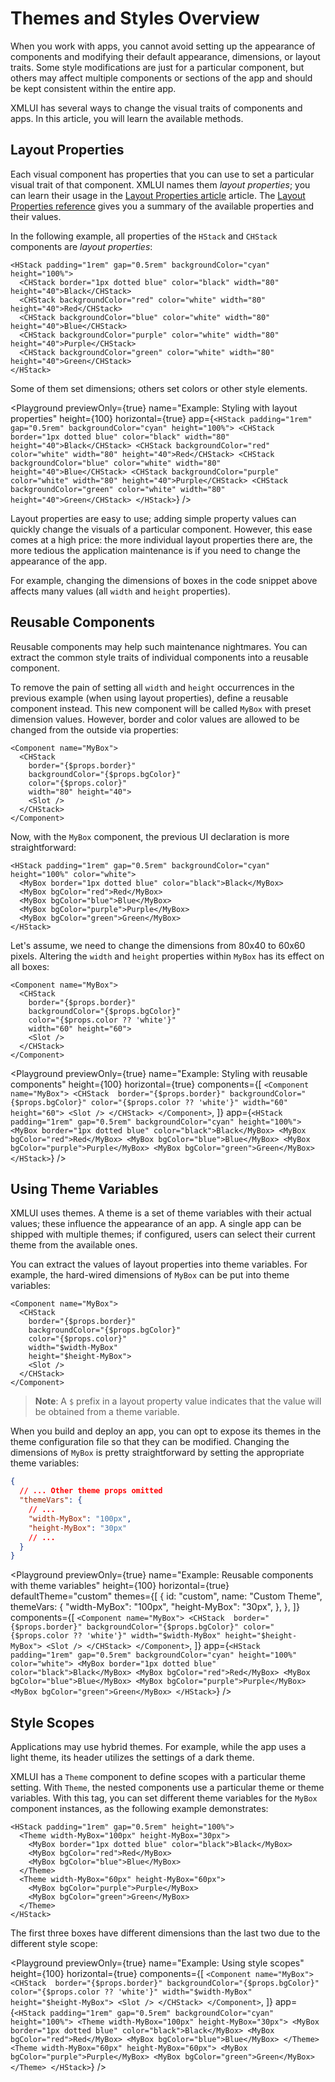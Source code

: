 # Themes and Styles Overview

When you work with apps, you cannot avoid setting up the appearance of components and modifying their default appearance, dimensions, or layout traits. Some style modifications are just for a particular component, but others may affect multiple components or sections of the app and should be kept consistent within the entire app.

XMLUI has several ways to change the visual traits of components and apps. In this article, you will learn the available methods.

## Layout Properties

Each visual component has properties that you can use to set a particular visual trait of that component. XMLUI names them _layout properties_; you can learn their usage in the [Layout Properties article](./layout-props) article. The [Layout Properties reference](/components/appearance/layout-props) gives you a summary of the available properties and their values.

In the following example, all properties of the `HStack` and `CHStack` components are _layout properties_:

```ueml copy
<HStack padding="1rem" gap="0.5rem" backgroundColor="cyan" height="100%">
  <CHStack border="1px dotted blue" color="black" width="80" height="40">Black</CHStack>
  <CHStack backgroundColor="red" color="white" width="80" height="40">Red</CHStack>
  <CHStack backgroundColor="blue" color="white" width="80" height="40">Blue</CHStack>
  <CHStack backgroundColor="purple" color="white" width="80" height="40">Purple</CHStack>
  <CHStack backgroundColor="green" color="white" width="80" height="40">Green</CHStack>
</HStack>
```

Some of them set dimensions; others set colors or other style elements.

<Playground
  previewOnly={true}
  name="Example: Styling with layout properties"
  height={100}
  horizontal={true}
  app={`
    <HStack padding="1rem" gap="0.5rem" backgroundColor="cyan" height="100%">
      <CHStack border="1px dotted blue" color="black" width="80" height="40">Black</CHStack>
      <CHStack backgroundColor="red" color="white" width="80" height="40">Red</CHStack>
      <CHStack backgroundColor="blue" color="white" width="80" height="40">Blue</CHStack>
      <CHStack backgroundColor="purple" color="white" width="80" height="40">Purple</CHStack>
      <CHStack backgroundColor="green" color="white" width="80" height="40">Green</CHStack>
    </HStack>
  `}
/>

Layout properties are easy to use; adding simple property values can quickly change the visuals of a particular component. However, this ease comes at a high price: the more individual layout properties there are, the more tedious the application maintenance is if you need to change the appearance of the app.

For example, changing the dimensions of boxes in the code snippet above affects many values (all `width` and `height` properties).

## Reusable Components

Reusable components may help such maintenance nightmares. You can extract the common style traits of individual components into a reusable component.

To remove the pain of setting all `width` and `height` occurrences in the previous example (when using layout properties), define a reusable component instead.
This new component will be called `MyBox` with preset dimension values.
However, border and color values are allowed to be changed from the outside via properties:

```ueml copy filename="MyBox.xmlui"
<Component name="MyBox">
  <CHStack
    border="{$props.border}"
    backgroundColor="{$props.bgColor}"
    color="{$props.color}"
    width="80" height="40">
    <Slot />
  </CHStack>
</Component>
```

Now, with the `MyBox` component, the previous UI declaration is more straightforward:

```ueml copy filename="main.xmlui"
<HStack padding="1rem" gap="0.5rem" backgroundColor="cyan" height="100%" color="white">
  <MyBox border="1px dotted blue" color="black">Black</MyBox>
  <MyBox bgColor="red">Red</MyBox>
  <MyBox bgColor="blue">Blue</MyBox>
  <MyBox bgColor="purple">Purple</MyBox>
  <MyBox bgColor="green">Green</MyBox>
</HStack>
```

Let's assume, we need to change the dimensions from 80x40 to 60x60 pixels. Altering the `width` and `height` properties within `MyBox` has its effect on all boxes:

```ueml copy {6} filename="MyBox.xmlui"
<Component name="MyBox">
  <CHStack 
    border="{$props.border}"
    backgroundColor="{$props.bgColor}"
    color="{$props.color ?? 'white'}"
    width="60" height="60">
    <Slot />
  </CHStack>
</Component>
```

<Playground
  previewOnly={true}
  name="Example: Styling with reusable components"
  height={100}
  horizontal={true}
  components={[
    `
    <Component name="MyBox">
      <CHStack 
        border="{$props.border}"
        backgroundColor="{$props.bgColor}"
        color="{$props.color ?? 'white'}"
        width="60" height="60">
        <Slot />
      </CHStack>
    </Component>
    `,
  ]}
  app={`
    <HStack padding="1rem" gap="0.5rem" backgroundColor="cyan" height="100%">
      <MyBox border="1px dotted blue" color="black">Black</MyBox>
      <MyBox bgColor="red">Red</MyBox>
      <MyBox bgColor="blue">Blue</MyBox>
      <MyBox bgColor="purple">Purple</MyBox>
      <MyBox bgColor="green">Green</MyBox>
    </HStack>
  `}
/>

## Using Theme Variables

XMLUI uses themes. A theme is a set of theme variables with their actual values; these influence the appearance of an app. A single app can be shipped with multiple themes; if configured, users can select their current theme from the available ones.

You can extract the values of layout properties into theme variables. For example, the hard-wired dimensions of `MyBox` can be put into theme variables:

```ueml copy {6-7}
<Component name="MyBox">
  <CHStack 
    border="{$props.border}"
    backgroundColor="{$props.bgColor}"
    color="{$props.color}"
    width="$width-MyBox" 
    height="$height-MyBox">
    <Slot />
  </CHStack>
</Component>
```
> **Note**: A `$` prefix in a layout property value indicates that the value will be obtained from a theme variable.

When you build and deploy an app, you can opt to expose its themes in the theme configuration file so that they can be modified.
Changing the dimensions of `MyBox` is pretty straightforward by setting the appropriate theme variables:

```json filename="theme.ts"
{
  // ... Other theme props omitted
  "themeVars": {
    // ...
    "width-MyBox": "100px",
    "height-MyBox": "30px"
    // ...
  }
}
```

<Playground
  previewOnly={true}
  name="Example: Reusable components with theme variables"
  height={100}
  horizontal={true}
  defaultTheme="custom"
  themes={[
    {
      id: "custom",
      name: "Custom Theme",
      themeVars: {
        "width-MyBox": "100px",
        "height-MyBox": "30px",
      },
    },
  ]}
  components={[
    `
    <Component name="MyBox">
      <CHStack 
        border="{$props.border}"
        backgroundColor="{$props.bgColor}"
        color="{$props.color ?? 'white'}"
        width="$width-MyBox" height="$height-MyBox">
        <Slot />
      </CHStack>
    </Component>
    `,
  ]}
  app={`
    <HStack padding="1rem" gap="0.5rem" backgroundColor="cyan" height="100%" color="white">
      <MyBox border="1px dotted blue" color="black">Black</MyBox>
      <MyBox bgColor="red">Red</MyBox>
      <MyBox bgColor="blue">Blue</MyBox>
      <MyBox bgColor="purple">Purple</MyBox>
      <MyBox bgColor="green">Green</MyBox>
    </HStack>
  `}
/>

## Style Scopes

Applications may use hybrid themes. For example, while the app uses a light theme, its header utilizes the settings of a dark theme.

XMLUI has a `Theme` component to define scopes with a particular theme setting. With `Theme`, the nested components use a particular theme or theme variables. With this tag, you can set different theme variables for the `MyBox` component instances, as the following example demonstrates:

```ueml copy {2,6,7,10}
<HStack padding="1rem" gap="0.5rem" height="100%">
  <Theme width-MyBox="100px" height-MyBox="30px">
    <MyBox border="1px dotted blue" color="black">Black</MyBox>
    <MyBox bgColor="red">Red</MyBox>
    <MyBox bgColor="blue">Blue</MyBox>
  </Theme>
  <Theme width-MyBox="60px" height-MyBox="60px">
    <MyBox bgColor="purple">Purple</MyBox>
    <MyBox bgColor="green">Green</MyBox>
  </Theme>
</HStack>
```

The first three boxes have different dimensions than the last two due to the different style scope:

<Playground
    previewOnly={true}
    name="Example: Using style scopes"
    height={100}
    horizontal={true}
    components={[
        `
    <Component name="MyBox">
      <CHStack 
        border="{$props.border}"
        backgroundColor="{$props.bgColor}"
        color="{$props.color ?? 'white'}"
        width="$width-MyBox" height="$height-MyBox">
        <Slot />
      </CHStack>
    </Component>
    `,
    ]}
    app={`
    <HStack padding="1rem" gap="0.5rem" backgroundColor="cyan" height="100%">
      <Theme width-MyBox="100px" height-MyBox="30px">
        <MyBox border="1px dotted blue" color="black">Black</MyBox>
        <MyBox bgColor="red">Red</MyBox>
        <MyBox bgColor="blue">Blue</MyBox>
      </Theme>
      <Theme width-MyBox="60px" height-MyBox="60px">
        <MyBox bgColor="purple">Purple</MyBox>
        <MyBox bgColor="green">Green</MyBox>
      </Theme>
    </HStack>
  `}
/>
